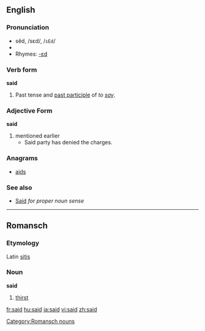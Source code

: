 ==English==

{{rank|an|we|who|44|said|would|been|will}}

===Pronunciation===
*sĕd, /sεd/, /<tt>sEd</tt>/
*{{audio|en-us-said.ogg|Audio (US)}}
*Rhymes: [[Rhymes:English:-ɛd|-ɛd]]

===Verb form===
'''said'''

#Past tense and [[past participle]] of ''to [[say]]''.

===Adjective Form===
'''said'''

#mentioned earlier
#*Said party has denied the charges.

===Anagrams===
*[[aids]]

===See also===
*[[Said]] ''for proper noun sense''

----

==Romansch==
===Etymology===
Latin [[sitis]]
===Noun===
'''said'''

# [[thirst]]

[[Category:Romansch nouns]]

[[fr:said]]
[[hu:said]]
[[ja:said]]
[[vi:said]]
[[zh:said]]